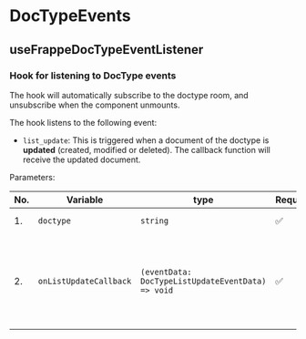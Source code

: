 # DocTypeEvents

## useFrappeDocTypeEventListener

### Hook for listening to DocType events

The hook will automatically subscribe to the doctype room, and unsubscribe when the component unmounts.

The hook listens to the following event:
- `list_update`: This is triggered when a document of the doctype is **updated** (created, modified or deleted). The callback function will receive the updated document.

Parameters:

| No. | Variable                      | type                                             | Required | Description                                                                                                    |
| --- | ----------------------------- | ------------------------------------------------ | -------- | -------------------------------------------------------------------------------------------------------------- |
| 1.  | `doctype`                     | `string`                                         | ✅       | Name of the doctype                                                                                            |
| 2.  | `onListUpdateCallback`        | `(eventData: DocTypeListUpdateEventData) => void`| ✅       | Function to be called when the document is updated. It is recommended to memoize this function.                |
